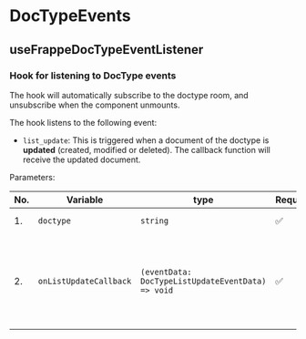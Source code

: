 # DocTypeEvents

## useFrappeDocTypeEventListener

### Hook for listening to DocType events

The hook will automatically subscribe to the doctype room, and unsubscribe when the component unmounts.

The hook listens to the following event:
- `list_update`: This is triggered when a document of the doctype is **updated** (created, modified or deleted). The callback function will receive the updated document.

Parameters:

| No. | Variable                      | type                                             | Required | Description                                                                                                    |
| --- | ----------------------------- | ------------------------------------------------ | -------- | -------------------------------------------------------------------------------------------------------------- |
| 1.  | `doctype`                     | `string`                                         | ✅       | Name of the doctype                                                                                            |
| 2.  | `onListUpdateCallback`        | `(eventData: DocTypeListUpdateEventData) => void`| ✅       | Function to be called when the document is updated. It is recommended to memoize this function.                |
